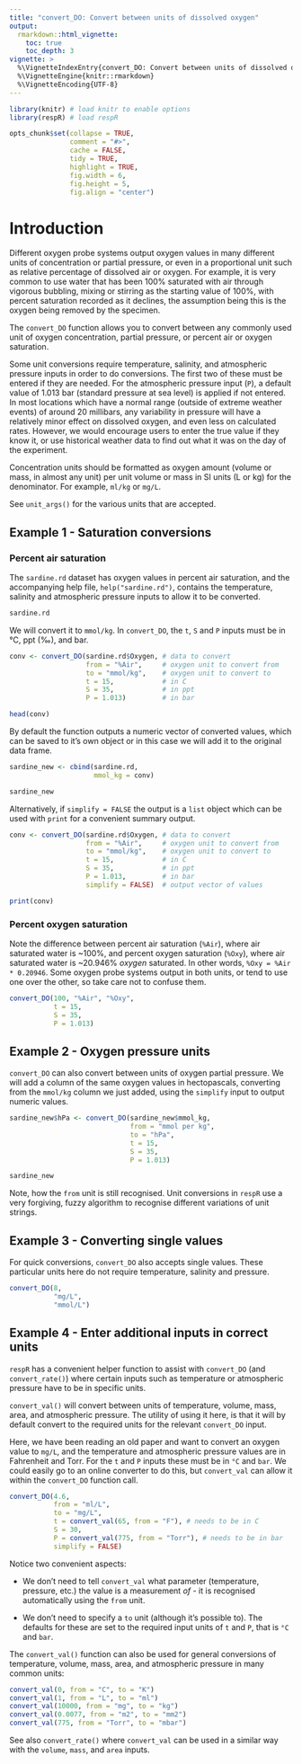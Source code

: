 ```yaml
---
title: "convert_DO: Convert between units of dissolved oxygen"
output: 
  rmarkdown::html_vignette:
    toc: true
    toc_depth: 3
vignette: >
  %\VignetteIndexEntry{convert_DO: Convert between units of dissolved oxygen}
  %\VignetteEngine{knitr::rmarkdown}
  %\VignetteEncoding{UTF-8}
---
```


```r
library(knitr) # load knitr to enable options
library(respR) # load respR

opts_chunk$set(collapse = TRUE, 
               comment = "#>", 
               cache = FALSE, 
               tidy = TRUE, 
               highlight = TRUE, 
               fig.width = 6, 
               fig.height = 5,
               fig.align = "center")
```

# Introduction

Different oxygen probe systems output oxygen values in many different units of concentration or partial pressure, or even in a proportional unit such as relative percentage of dissolved air or oxygen. For example, it is very common to use water that has been 100% saturated with air through vigorous bubbling, mixing or stirring as the starting value of 100%, with percent saturation recorded as it declines, the assumption being this is the oxygen being removed by the specimen. 

The `convert_DO` function allows you to convert between any commonly used unit of oxygen concentration, partial pressure, or percent air or oxygen saturation.

Some unit conversions require temperature, salinity, and atmospheric pressure inputs in order to do conversions. The first two of these must be entered if they are needed. For the atmospheric pressure input (`P`), a default value of 1.013 bar (standard pressure at sea level) is applied if not entered. In most locations which have a normal range (outside of extreme weather
events) of around 20 millibars, any variability in pressure will have a
relatively minor effect on dissolved oxygen, and even less on calculated
rates. However, we would encourage users to enter the true value if they know
it, or use historical weather data to find out what it was on the day of the experiment.

Concentration units should be formatted as oxygen amount (volume or mass, in almost any unit) per unit volume or mass in SI units (L or kg) for the denominator. For example, `ml/kg` or `mg/L`. 

See `unit_args()` for the various units that are accepted.

## Example 1 - Saturation conversions

### Percent air saturation

The `sardine.rd` dataset has oxygen values in percent air saturation, and the accompanying help file, `help("sardine.rd")`, contains the temperature, salinity and atmospheric pressure inputs to allow it to be converted. 

```r
sardine.rd
```

We will convert it to `mmol/kg`. In `convert_DO`, the `t`, `S` and `P` inputs must be in °C, ppt (‰), and bar.  

```r
conv <- convert_DO(sardine.rd$Oxygen, # data to convert
                   from = "%Air",     # oxygen unit to convert from
                   to = "mmol/kg",    # oxygen unit to convert to
                   t = 15,            # in C
                   S = 35,            # in ppt
                   P = 1.013)         # in bar

head(conv)
```

By default the function outputs a numeric vector of converted values, which can be saved to it's own object or in this case we will add it to the original data frame.

```r
sardine_new <- cbind(sardine.rd,
                     mmol_kg = conv)

sardine_new
```

Alternatively, if `simplify = FALSE` the output is a `list` object which can be used with `print` for a convenient summary output. 

```r
conv <- convert_DO(sardine.rd$Oxygen, # data to convert
                   from = "%Air",     # oxygen unit to convert from
                   to = "mmol/kg",    # oxygen unit to convert to
                   t = 15,            # in C
                   S = 35,            # in ppt
                   P = 1.013,         # in bar
                   simplify = FALSE)  # output vector of values

print(conv)
```


### Percent oxygen saturation

Note the difference between percent air saturation (`%Air`), where air saturated water is ~100%, and percent oxygen saturation (`%Oxy`), where air saturated water is ~20.946% *oxygen* saturated. In other words, ` %Oxy = %Air * 0.20946 `. Some oxygen probe systems output in both units, or tend to use one over the other, so take care not to confuse them. 

```r
convert_DO(100, "%Air", "%Oxy",
           t = 15,
           S = 35,            
           P = 1.013)         
```

## Example 2 - Oxygen pressure units

`convert_DO` can also convert between units of oxygen partial pressure. We will add a column of the same oxygen values in hectopascals, converting from the `mmol/kg` column we just added, using the `simplify` input to output numeric values.

```r
sardine_new$hPa <- convert_DO(sardine_new$mmol_kg,  
                              from = "mmol per kg",    
                              to = "hPa",  
                              t = 15,            
                              S = 35,            
                              P = 1.013)     

sardine_new
```

Note, how the `from` unit is still recognised. Unit conversions in `respR` use a very forgiving, fuzzy algorithm to recognise different variations of unit strings. 

## Example 3 - Converting single values

For quick conversions, `convert_DO` also accepts single values. These particular units here do not require temperature, salinity and pressure. 

```r
convert_DO(8, 
           "mg/L",
           "mmol/L")
```

## Example 4 - Enter additional inputs in correct units

`respR` has a convenient helper function to assist with `convert_DO` (and `convert_rate()`) where certain inputs such as temperature or atmospheric pressure have to be in specific units. 

`convert_val()` will convert between units of temperature, volume, mass, area, and atmospheric pressure. The utility of using it here, is that it will by default convert to the required units for the relevant `convert_DO` input. 

Here, we have been reading an old paper and want to convert an oxygen value to `mg/L`, and the temperature and atmospheric pressure values are in Fahrenheit and Torr. For the `t` and `P` inputs these must be in `°C` and `bar`. We could easily go to an online converter to do this, but `convert_val` can allow it within the `convert_DO` function call. 

```r
convert_DO(4.6, 
           from = "ml/L",  
           to = "mg/L",
           t = convert_val(65, from = "F"), # needs to be in C
           S = 30, 
           P = convert_val(775, from = "Torr"), # needs to be in bar
           simplify = FALSE) 
```

Notice two convenient aspects:

 - We don't need to tell `convert_val` what parameter (temperature, pressure, etc.) the value is a measurement *of* - it is recognised automatically using the `from` unit. 
 
 - We don't need to specify a `to` unit (although it's possible to). The defaults for these are set to the required input units of `t` and `P`, that is `°C` and `bar`. 

The `convert_val()` function can also be used for general conversions of temperature, volume, mass, area, and atmospheric pressure in many common units:

```r
convert_val(0, from = "C", to = "K")
convert_val(1, from = "L", to = "ml")
convert_val(10000, from = "mg", to = "kg")
convert_val(0.0077, from = "m2", to = "mm2")
convert_val(775, from = "Torr", to = "mbar")
```

See also `convert_rate()` where `convert_val` can be used in a similar way with the `volume`, `mass`, and `area` inputs.
